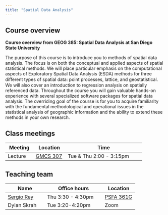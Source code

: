 ```yaml
---
title: "Spatial Data Analysis"
---
```


## Course overview

**Course overview from GEOG 385: Spatial Data Analysis at San Diego State University**


The purpose of this course is to introduce you to methods of spatial
data analysis. The focus is on both the conceptual and applied aspects
of spatial statistical methods. We will place particular emphasis on
the computational aspects of Exploratory Spatial Data Analysis (ESDA)
methods for three diﬀerent types of spatial data: point processes,
lattice, and geostatistical. We will also cover an introduction to
regression analysis on spatially referenced data. Throughout the
course you will gain valuable hands-on experience with several
specialized software packages for spatial data analysis. The
overriding goal of the course is for you to acquire familiarity with
the fundamental methodological and operational issues in the
statistical analysis of geographic information and the ability to
extend these methods in your own research.

## Class meetings

| Meeting | Location | Time                   |
|---------|----------|------------------------|
| Lecture | [GMCS 307](https://map.concept3d.com/?id=801#!ce/12160?ct/62917,40419,40418,20161,15205,48503,54894,16202?m/611838?s/gmcs) | Tue & Thu 2:00 - 3:15pm |

## Teaching team 

| Name        | Office hours      | Location  |
|-------------|-------------------|-----------|
| [Sergio Rey](https://geography.sdsu.edu/people/bios/rey) | Thu 3:30 - 4:30pm | [PSFA 361G](https://map.concept3d.com/?id=801#!ce/12160?ct/62917,40419,40418,20161,15205,48503,54894,16202,12164?m/147097?s/) |
| Dylan Skrah | Tue 3:20-4:20pm     | Zoom      |
